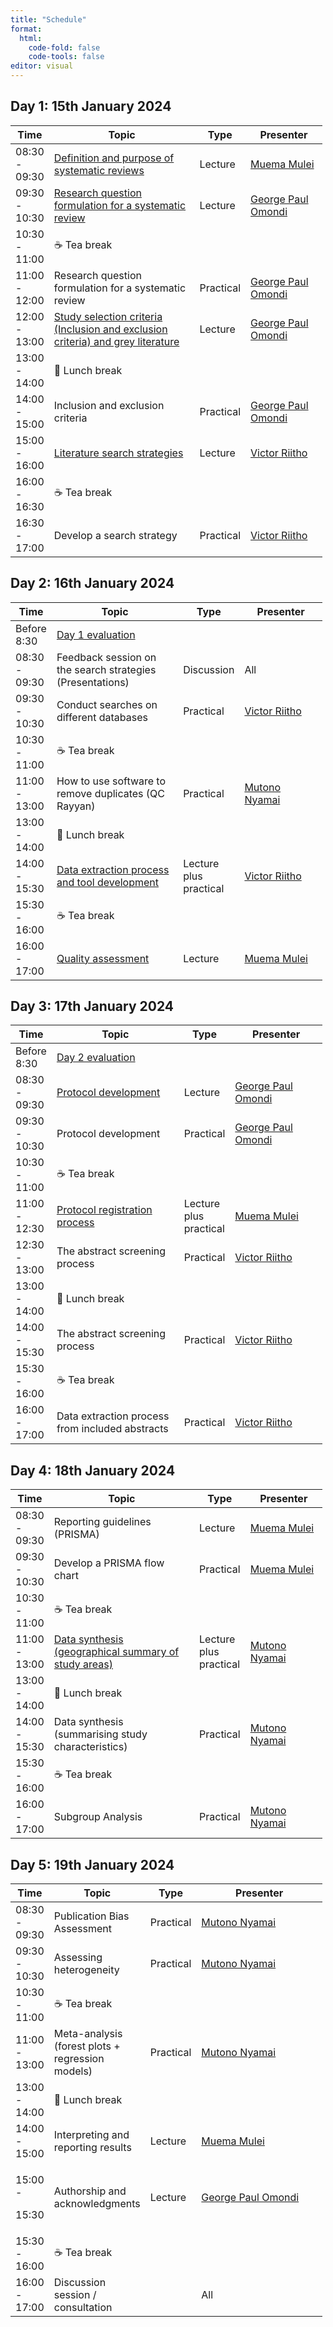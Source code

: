```yaml
---
title: "Schedule"
format: 
  html:
    code-fold: false
    code-tools: false
editor: visual
---
```


::: {.callout-note appearance="minimal"}
## Day 1: 15th January 2024
:::

+---------------+--------------------------------------------------------------------------------------------------------------------------------------------------------------------------------------------+-----------+---------------------------------------------------------------------------------------+
| Time          | Topic                                                                                                                                                                                      | Type      | Presenter                                                                             |
+===============+============================================================================================================================================================================================+===========+=======================================================================================+
| 08:30 - 09:30 | [Definition and purpose of systematic reviews](https://docs.google.com/presentation/d/1-N3FvzShffZwHEUSO8rnA0nBr2kz0dLr/edit?usp=share_link&ouid=113648051799093918679&rtpof=true&sd=true) | Lecture   | [Muema Mulei](https://cema-africa.uonbi.ac.ke/people/epidemiology/dr-mulei-muema)     |
+---------------+--------------------------------------------------------------------------------------------------------------------------------------------------------------------------------------------+-----------+---------------------------------------------------------------------------------------+
| 09:30 - 10:30 | [Research question formulation for a systematic review](https://drive.google.com/drive/folders/1CdOdnsk9ntF1hBlm8WLBPM2gvI6DBUb7?usp=share_link)                                           | Lecture   | [George Paul Omondi](https://globalhealthcenter.umn.edu/staff/george-omondi-paul)     |
+---------------+--------------------------------------------------------------------------------------------------------------------------------------------------------------------------------------------+-----------+---------------------------------------------------------------------------------------+
| 10:30 - 11:00 | ☕ Tea break                                                                                                                                                                               |           |                                                                                       |
+---------------+--------------------------------------------------------------------------------------------------------------------------------------------------------------------------------------------+-----------+---------------------------------------------------------------------------------------+
| 11:00 - 12:00 | Research question formulation for a systematic review                                                                                                                                      | Practical | [George Paul Omondi](https://globalhealthcenter.umn.edu/staff/george-omondi-paul)     |
+---------------+--------------------------------------------------------------------------------------------------------------------------------------------------------------------------------------------+-----------+---------------------------------------------------------------------------------------+
| 12:00 - 13:00 | [Study selection criteria (Inclusion and exclusion criteria) and grey literature](https://drive.google.com/file/d/1S3rKyQDk8odwAN1ImQ-vQUYx46zv5ExQ/view?usp=share_link)                   | Lecture   | [George Paul Omondi](https://globalhealthcenter.umn.edu/staff/george-omondi-paul)     |
+---------------+--------------------------------------------------------------------------------------------------------------------------------------------------------------------------------------------+-----------+---------------------------------------------------------------------------------------+
| 13:00 - 14:00 | 🍲 Lunch break                                                                                                                                                                             |           |                                                                                       |
+---------------+--------------------------------------------------------------------------------------------------------------------------------------------------------------------------------------------+-----------+---------------------------------------------------------------------------------------+
| 14:00 - 15:00 | Inclusion and exclusion criteria                                                                                                                                                           | Practical | [George Paul Omondi](https://globalhealthcenter.umn.edu/staff/george-omondi-paul)     |
+---------------+--------------------------------------------------------------------------------------------------------------------------------------------------------------------------------------------+-----------+---------------------------------------------------------------------------------------+
| 15:00 - 16:00 | [Literature search strategies](https://drive.google.com/file/d/12VPFZOzrHz8hVZtIFHcp2YT0NlaNyR2e/view?usp=share_link)                                                                      | Lecture   | [Victor Riitho](https://cema-africa.uonbi.ac.ke/people/epidemiology/dr-victor-riitho) |
+---------------+--------------------------------------------------------------------------------------------------------------------------------------------------------------------------------------------+-----------+---------------------------------------------------------------------------------------+
| 16:00 - 16:30 | ☕ Tea break                                                                                                                                                                               |           |                                                                                       |
+---------------+--------------------------------------------------------------------------------------------------------------------------------------------------------------------------------------------+-----------+---------------------------------------------------------------------------------------+
| 16:30 - 17:00 | Develop a search strategy                                                                                                                                                                  | Practical | [Victor Riitho](https://cema-africa.uonbi.ac.ke/people/epidemiology/dr-victor-riitho) |
+---------------+--------------------------------------------------------------------------------------------------------------------------------------------------------------------------------------------+-----------+---------------------------------------------------------------------------------------+

::: {.callout-note appearance="minimal"}
## Day 2: 16th January 2024
:::

+---------------+---------------------------------------------------------------------------------------------------------------------------------------+------------------------+---------------------------------------------------------------------------------------+
| Time          | Topic                                                                                                                                 | Type                   | Presenter                                                                             |
+===============+=======================================================================================================================================+========================+=======================================================================================+
| Before 8:30   | [Day 1 evaluation](https://forms.gle/DcfTaBpKQo6C4vqw8)                                                                               |                        |                                                                                       |
+---------------+---------------------------------------------------------------------------------------------------------------------------------------+------------------------+---------------------------------------------------------------------------------------+
| 08:30 - 09:30 | Feedback session on the search strategies (Presentations)                                                                             | Discussion             | All                                                                                   |
+---------------+---------------------------------------------------------------------------------------------------------------------------------------+------------------------+---------------------------------------------------------------------------------------+
| 09:30 - 10:30 | Conduct searches on different databases                                                                                               | Practical              | [Victor Riitho](https://cema-africa.uonbi.ac.ke/people/epidemiology/dr-victor-riitho) |
+---------------+---------------------------------------------------------------------------------------------------------------------------------------+------------------------+---------------------------------------------------------------------------------------+
| 10:30 - 11:00 | ☕ Tea break                                                                                                                          |                        |                                                                                       |
+---------------+---------------------------------------------------------------------------------------------------------------------------------------+------------------------+---------------------------------------------------------------------------------------+
| 11:00 - 13:00 | How to use software to remove duplicates (QC Rayyan)                                                                                  | Practical              | [Mutono Nyamai](https://cema-africa.uonbi.ac.ke/people/epidemiology/dr-mutono-nyamai) |
+---------------+---------------------------------------------------------------------------------------------------------------------------------------+------------------------+---------------------------------------------------------------------------------------+
| 13:00 - 14:00 | 🍲 Lunch break                                                                                                                        |                        |                                                                                       |
+---------------+---------------------------------------------------------------------------------------------------------------------------------------+------------------------+---------------------------------------------------------------------------------------+
| 14:00 - 15:30 | [Data extraction process and tool development](https://drive.google.com/file/d/1yn7dpZRUZ38cFO6UXnHP2KvPUUNh5sBX/view?usp=share_link) | Lecture plus practical | [Victor Riitho](https://cema-africa.uonbi.ac.ke/people/epidemiology/dr-victor-riitho) |
+---------------+---------------------------------------------------------------------------------------------------------------------------------------+------------------------+---------------------------------------------------------------------------------------+
| 15:30 - 16:00 | ☕ Tea break                                                                                                                          |                        |                                                                                       |
+---------------+---------------------------------------------------------------------------------------------------------------------------------------+------------------------+---------------------------------------------------------------------------------------+
| 16:00 - 17:00 | [Quality assessment](https://drive.google.com/file/d/1PPektq1-hDFk23x8MDuqUf3SC9V93eG0/view?usp=share_link)                           | Lecture                | [Muema Mulei](https://cema-africa.uonbi.ac.ke/people/epidemiology/dr-mulei-muema)     |
+---------------+---------------------------------------------------------------------------------------------------------------------------------------+------------------------+---------------------------------------------------------------------------------------+

::: {.callout-note appearance="minimal"}
## Day 3: 17th January 2024
:::

+---------------+--------------------------------------------------------------------------------------------------------------------------+------------------------+---------------------------------------------------------------------------------------+
| Time          | Topic                                                                                                                    | Type                   | Presenter                                                                             |
+===============+==========================================================================================================================+========================+=======================================================================================+
| Before 8:30   | [Day 2 evaluation](https://forms.gle/m6LDfHZ3tRBtctyA7)                                                                  |                        |                                                                                       |
+---------------+--------------------------------------------------------------------------------------------------------------------------+------------------------+---------------------------------------------------------------------------------------+
| 08:30 - 09:30 | [Protocol development](https://drive.google.com/drive/folders/1XVwhMmaR629UUVUjX2E8IQpQqTFjKMVr?usp=share_link)          | Lecture                | [George Paul Omondi](https://globalhealthcenter.umn.edu/staff/george-omondi-paul)     |
+---------------+--------------------------------------------------------------------------------------------------------------------------+------------------------+---------------------------------------------------------------------------------------+
| 09:30 - 10:30 | Protocol development                                                                                                     | Practical              | [George Paul Omondi](https://globalhealthcenter.umn.edu/staff/george-omondi-paul)     |
+---------------+--------------------------------------------------------------------------------------------------------------------------+------------------------+---------------------------------------------------------------------------------------+
| 10:30 - 11:00 | ☕ Tea break                                                                                                             |                        |                                                                                       |
+---------------+--------------------------------------------------------------------------------------------------------------------------+------------------------+---------------------------------------------------------------------------------------+
| 11:00 - 12:30 | [Protocol registration process](https://drive.google.com/drive/folders/13Os3PZIvn1kdOMbeA0ofHQEd_8J7CJ2a?usp=share_link) | Lecture plus practical | [Muema Mulei](https://cema-africa.uonbi.ac.ke/people/epidemiology/dr-mulei-muema)     |
+---------------+--------------------------------------------------------------------------------------------------------------------------+------------------------+---------------------------------------------------------------------------------------+
| 12:30 - 13:00 | The abstract screening process                                                                                           | Practical              | [Victor Riitho](https://cema-africa.uonbi.ac.ke/people/epidemiology/dr-victor-riitho) |
+---------------+--------------------------------------------------------------------------------------------------------------------------+------------------------+---------------------------------------------------------------------------------------+
| 13:00 - 14:00 | 🍲 Lunch break                                                                                                           |                        |                                                                                       |
+---------------+--------------------------------------------------------------------------------------------------------------------------+------------------------+---------------------------------------------------------------------------------------+
| 14:00 - 15:30 | The abstract screening process                                                                                           | Practical              | [Victor Riitho](https://cema-africa.uonbi.ac.ke/people/epidemiology/dr-victor-riitho) |
+---------------+--------------------------------------------------------------------------------------------------------------------------+------------------------+---------------------------------------------------------------------------------------+
| 15:30 - 16:00 | ☕ Tea break                                                                                                             |                        |                                                                                       |
+---------------+--------------------------------------------------------------------------------------------------------------------------+------------------------+---------------------------------------------------------------------------------------+
| 16:00 - 17:00 | Data extraction process from included abstracts                                                                          | Practical              | [Victor Riitho](https://cema-africa.uonbi.ac.ke/people/epidemiology/dr-victor-riitho) |
+---------------+--------------------------------------------------------------------------------------------------------------------------+------------------------+---------------------------------------------------------------------------------------+

::: {.callout-note appearance="minimal"}
## Day 4: 18th January 2024
:::

+---------------+-------------------------------------------------------------------------------------------------------------------------------------------------------------------------------+------------------------+---------------------------------------------------------------------------------------+
| Time          | Topic                                                                                                                                                                         | Type                   | Presenter                                                                             |
+===============+===============================================================================================================================================================================+========================+=======================================================================================+
| 08:30 - 09:30 | Reporting guidelines (PRISMA)                                                                                                                                                 | Lecture                | [Muema Mulei](https://cema-africa.uonbi.ac.ke/people/epidemiology/dr-mulei-muema)     |
+---------------+-------------------------------------------------------------------------------------------------------------------------------------------------------------------------------+------------------------+---------------------------------------------------------------------------------------+
| 09:30 - 10:30 | Develop a PRISMA flow chart                                                                                                                                                   | Practical              | [Muema Mulei](https://cema-africa.uonbi.ac.ke/people/epidemiology/dr-mulei-muema)     |
+---------------+-------------------------------------------------------------------------------------------------------------------------------------------------------------------------------+------------------------+---------------------------------------------------------------------------------------+
| 10:30 - 11:00 | ☕ Tea break                                                                                                                                                                  |                        |                                                                                       |
+---------------+-------------------------------------------------------------------------------------------------------------------------------------------------------------------------------+------------------------+---------------------------------------------------------------------------------------+
| 11:00 - 13:00 | [Data synthesis (geographical summary of study areas)](https://www.dropbox.com/scl/fi/l57g2ht568lbp0jz52rim/extracted_data_tutorial.csv?rlkey=pjmq0vpp30x2am269okokn84y&dl=0) | Lecture plus practical | [Mutono Nyamai](https://cema-africa.uonbi.ac.ke/people/epidemiology/dr-mutono-nyamai) |
+---------------+-------------------------------------------------------------------------------------------------------------------------------------------------------------------------------+------------------------+---------------------------------------------------------------------------------------+
| 13:00 - 14:00 | 🍲 Lunch break                                                                                                                                                                |                        |                                                                                       |
+---------------+-------------------------------------------------------------------------------------------------------------------------------------------------------------------------------+------------------------+---------------------------------------------------------------------------------------+
| 14:00 - 15:30 | Data synthesis (summarising study characteristics)                                                                                                                            | Practical              | [Mutono Nyamai](https://cema-africa.uonbi.ac.ke/people/epidemiology/dr-mutono-nyamai) |
+---------------+-------------------------------------------------------------------------------------------------------------------------------------------------------------------------------+------------------------+---------------------------------------------------------------------------------------+
| 15:30 - 16:00 | ☕ Tea break                                                                                                                                                                  |                        |                                                                                       |
+---------------+-------------------------------------------------------------------------------------------------------------------------------------------------------------------------------+------------------------+---------------------------------------------------------------------------------------+
| 16:00 - 17:00 | Subgroup Analysis                                                                                                                                                             | Practical              | [Mutono Nyamai](https://cema-africa.uonbi.ac.ke/people/epidemiology/dr-mutono-nyamai) |
+---------------+-------------------------------------------------------------------------------------------------------------------------------------------------------------------------------+------------------------+---------------------------------------------------------------------------------------+

::: {.callout-note appearance="minimal"}
## Day 5: 19th January 2024
:::

+---------------+--------------------------------------------------+-----------+---------------------------------------------------------------------------------------+
| Time          | Topic                                            | Type      | Presenter                                                                             |
+===============+==================================================+===========+=======================================================================================+
| 08:30 - 09:30 | Publication Bias Assessment                      | Practical | [Mutono Nyamai](https://cema-africa.uonbi.ac.ke/people/epidemiology/dr-mutono-nyamai) |
+---------------+--------------------------------------------------+-----------+---------------------------------------------------------------------------------------+
| 09:30 - 10:30 | Assessing heterogeneity                          | Practical | [Mutono Nyamai](https://cema-africa.uonbi.ac.ke/people/epidemiology/dr-mutono-nyamai) |
+---------------+--------------------------------------------------+-----------+---------------------------------------------------------------------------------------+
| 10:30 - 11:00 | ☕ Tea break                                     |           |                                                                                       |
+---------------+--------------------------------------------------+-----------+---------------------------------------------------------------------------------------+
| 11:00 - 13:00 | Meta-analysis (forest plots + regression models) | Practical | [Mutono Nyamai](https://cema-africa.uonbi.ac.ke/people/epidemiology/dr-mutono-nyamai) |
+---------------+--------------------------------------------------+-----------+---------------------------------------------------------------------------------------+
| 13:00 - 14:00 | 🍲 Lunch break                                   |           |                                                                                       |
+---------------+--------------------------------------------------+-----------+---------------------------------------------------------------------------------------+
| 14:00 - 15:00 | Interpreting and reporting results               | Lecture   | [Muema Mulei](https://cema-africa.uonbi.ac.ke/people/epidemiology/dr-mulei-muema)     |
+---------------+--------------------------------------------------+-----------+---------------------------------------------------------------------------------------+
| 15:00 -       | Authorship and acknowledgments                   | Lecture   | [George Paul Omondi](https://globalhealthcenter.umn.edu/staff/george-omondi-paul)     |
|               |                                                  |           |                                                                                       |
| 15:30         |                                                  |           |                                                                                       |
+---------------+--------------------------------------------------+-----------+---------------------------------------------------------------------------------------+
| 15:30 - 16:00 | ☕ Tea break                                     |           |                                                                                       |
+---------------+--------------------------------------------------+-----------+---------------------------------------------------------------------------------------+
| 16:00 - 17:00 | Discussion session / consultation                |           | All                                                                                   |
+---------------+--------------------------------------------------+-----------+---------------------------------------------------------------------------------------+
